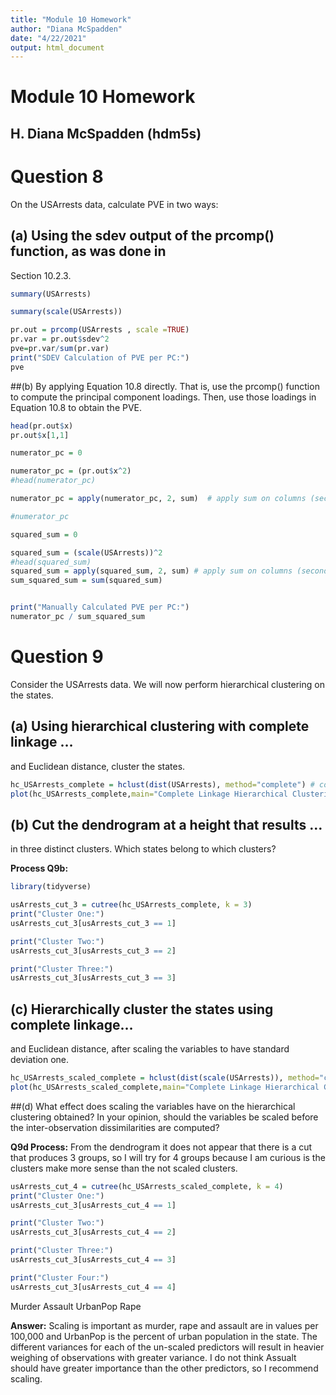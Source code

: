 ```yaml
---
title: "Module 10 Homework"
author: "Diana McSpadden"
date: "4/22/2021"
output: html_document
---
```


# Module 10 Homework
## H. Diana McSpadden (hdm5s)

# Question 8
On the USArrests data, calculate PVE in two ways:

## (a) Using the sdev output of the prcomp() function, as was done in
Section 10.2.3.

```r
summary(USArrests)
```

```r
summary(scale(USArrests))
```


```r
pr.out = prcomp(USArrests , scale =TRUE)
pr.var = pr.out$sdev^2
pve=pr.var/sum(pr.var)
print("SDEV Calculation of PVE per PC:")
pve
```


##(b) By applying Equation 10.8 directly. 
That is, use the prcomp() function to compute the principal component loadings. Then, use those loadings in Equation 10.8 to obtain the PVE.

```r

head(pr.out$x)
pr.out$x[1,1]
```
``` r
numerator_pc = 0

numerator_pc = (pr.out$x^2)
#head(numerator_pc)

numerator_pc = apply(numerator_pc, 2, sum)  # apply sum on columns (second arg = 2 == columns)

#numerator_pc
```

```r
squared_sum = 0

squared_sum = (scale(USArrests))^2
#head(squared_sum)
squared_sum = apply(squared_sum, 2, sum) # apply sum on columns (second arg = 2 == columns)
sum_squared_sum = sum(squared_sum)


print("Manually Calculated PVE per PC:")
numerator_pc / sum_squared_sum

```

# Question 9
Consider the USArrests data. We will now perform hierarchical clustering on the states.

## (a) Using hierarchical clustering with complete linkage ...
and Euclidean distance, cluster the states.

```r
hc_USArrests_complete = hclust(dist(USArrests), method="complete") # complete linkage
plot(hc_USArrests_complete,main="Complete Linkage Hierarchical Clustering: USArrests", xlab="", sub="", cex=.9)

```


## (b) Cut the dendrogram at a height that results ...
in three distinct clusters. Which states belong to which clusters?

**Process Q9b: **
```r
library(tidyverse)
```


```r
usArrests_cut_3 = cutree(hc_USArrests_complete, k = 3)
print("Cluster One:")
usArrests_cut_3[usArrests_cut_3 == 1]

print("Cluster Two:")
usArrests_cut_3[usArrests_cut_3 == 2]

print("Cluster Three:")
usArrests_cut_3[usArrests_cut_3 == 3]
```

## (c) Hierarchically cluster the states using complete linkage...
and Euclidean distance, after scaling the variables to have standard deviation one.

```r
hc_USArrests_scaled_complete = hclust(dist(scale(USArrests)), method="complete") # complete linkage
plot(hc_USArrests_scaled_complete,main="Complete Linkage Hierarchical Clustering: Scaled USArrests", xlab="", sub="", cex=.9)
```

##(d) What effect does scaling the variables have on the hierarchical
clustering obtained? In your opinion, should the variables be scaled before the inter-observation dissimilarities are computed?

**Q9d Process:** From the dendrogram it does not appear that there is a cut that produces 3 groups, so I will try for 4 groups because I am curious is the clusters make more sense than the not scaled clusters.

```r
usArrests_cut_4 = cutree(hc_USArrests_scaled_complete, k = 4)
print("Cluster One:")
usArrests_cut_3[usArrests_cut_4 == 1]

print("Cluster Two:")
usArrests_cut_3[usArrests_cut_4 == 2]

print("Cluster Three:")
usArrests_cut_3[usArrests_cut_4 == 3]

print("Cluster Four:")
usArrests_cut_3[usArrests_cut_4 == 4]
```
   Murder          Assault         UrbanPop          Rape  
   
   
**Answer:** Scaling is important as murder, rape and assault are in values per 100,000 and UrbanPop is the percent of urban population in the state. The different variances for each of the un-scaled predictors will result in heavier weighing of observations with greater variance. I do not think Assualt should have greater importance than the other predictors, so I recommend scaling.